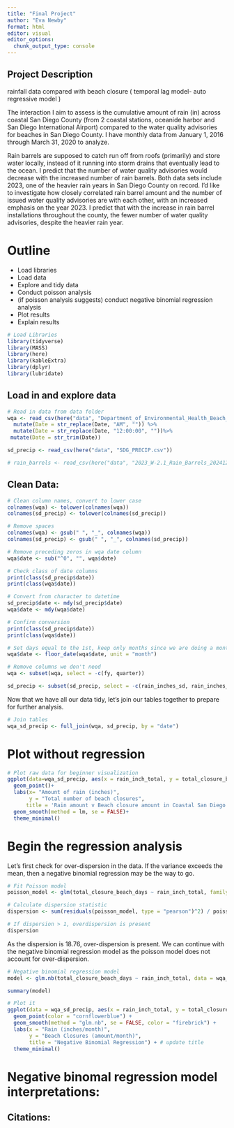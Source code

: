 ```yaml
---
title: "Final Project"
author: "Eva Newby"
format: html
editor: visual
editor_options: 
  chunk_output_type: console
---
```


## Project Description

rainfall data compared with beach closure ( temporal lag model- auto regressive model )

The interaction I aim to assess is the cumulative amount of rain (in) across coastal San Diego County (from 2 coastal stations, oceanide harbor and San Diego International Airport) compared to the water quality advisories for beaches in San Diego County. I have monthly data from January 1, 2016 through March 31, 2020 to analyze.

Rain barrels are supposed to catch run off from roofs (primarily) and store water locally, instead of it running into storm drains that eventually lead to the ocean. I predict that the number of water quality advisories would decrease with the increased number of rain barrels. Both data sets include 2023, one of the heavier rain years in San Diego County on record. I'd like to investigate how closely correlated rain barrel amount and the number of issued water quality advisories are with each other, with an increased emphasis on the year 2023. I predict that with the increase in rain barrel installations throughout the county, the fewer number of water quality advisories, despite the heavier rain year.

# Outline

-   Load libraries
-   Load data
-   Explore and tidy data
-   Conduct poisson analysis
-   (if poisson analysis suggests) conduct negative binomial regression analysis
-   Plot results
-   Explain results

```r
# Load Libraries
library(tidyverse)
library(MASS)
library(here)
library(kableExtra)
library(dplyr)
library(lubridate)
```

## Load in and explore data

```r
# Read in data from data folder
wqa <- read_csv(here("data", "Department_of_Environmental_Health_Beach_Water_Quality_Advisories_20241203.csv")) %>% 
  mutate(Date = str_replace(Date, "AM", "")) %>% 
  mutate(Date = str_replace(Date, "12:00:00", ""))%>% 
 mutate(Date = str_trim(Date))

sd_precip <- read_csv(here("data", "SDG_PRECIP.csv")) 

# rain_barrels <- read_csv(here("data", "2023_W-2.1_Rain_Barrels_20241203.csv"))
```

## Clean Data:

```r
# Clean column names, convert to lower case
colnames(wqa) <- tolower(colnames(wqa))
colnames(sd_precip) <- tolower(colnames(sd_precip))

# Remove spaces
colnames(wqa) <- gsub(" ", "_", colnames(wqa))
colnames(sd_precip) <- gsub(" ", "_", colnames(sd_precip))

# Remove preceding zeros in wqa date column
wqa$date <- sub("^0", "", wqa$date)

```

```r
# Check class of date columns
print(class(sd_precip$date))
print(class(wqa$date))

# Convert from character to datetime
sd_precip$date <- mdy(sd_precip$date)
wqa$date <- mdy(wqa$date)

# Confirm conversion
print(class(sd_precip$date))
print(class(wqa$date))
```

```r
# Set days equal to the 1st, keep only months since we are doing a monthly analysis
wqa$date <- floor_date(wqa$date, unit = "month")
```

```r
# Remove columns we don't need
wqa <- subset(wqa, select = -c(fy, quarter))

sd_precip <- subset(sd_precip, select = -c(rain_inches_sd, rain_inches_osm))
```

Now that we have all our data tidy, let's join our tables together to prepare for further analysis.

```r
# Join tables
wqa_sd_precip <- full_join(wqa, sd_precip, by = "date")
```

# Plot without regression

```r
# Plot raw data for beginner visualization
ggplot(data=wqa_sd_precip, aes(x = rain_inch_total, y = total_closure_beach_days)) +
  geom_point()+
  labs(x= "Amount of rain (inches)",
       y = "Total number of beach closures",
      title = 'Rain amount v Beach closure amount in Coastal San Diego County from 2016-2020')+
  geom_smooth(method = lm, se = FALSE)+
  theme_minimal()
```

# Begin the regression analysis

Let's first check for over-dispersion in the data. If the variance exceeds the mean, then a negative binomial regression may be the way to go.

```r
# Fit Poisson model
poisson_model <- glm(total_closure_beach_days ~ rain_inch_total, family = poisson, data = wqa_sd_precip)

# Calculate dispersion statistic
dispersion <- sum(residuals(poisson_model, type = "pearson")^2) / poisson_model$df.residual

# If dispersion > 1, overdispersion is present
dispersion
```

As the dispersion is 18.76, over-dispersion is present. We can continue with the negative binomial regression model as the poisson model does not account for over-dispersion.

```r
# Negative binomial regression model
model <- glm.nb(total_closure_beach_days ~ rain_inch_total, data = wqa_sd_precip)

summary(model)
```

```r
# Plot it
ggplot(data = wqa_sd_precip, aes(x = rain_inch_total, y = total_closure_beach_days)) +
  geom_point(color = "cornflowerblue") +
  geom_smooth(method = "glm.nb", se = FALSE, color = "firebrick") +
  labs(x = "Rain (inches/month)", 
       y = "Beach Closures (amount/month)", 
       title = "Negative Binomial Regression") + # update title
  theme_minimal()
```

# Negative binomal regression model interpretations:


## Citations:

